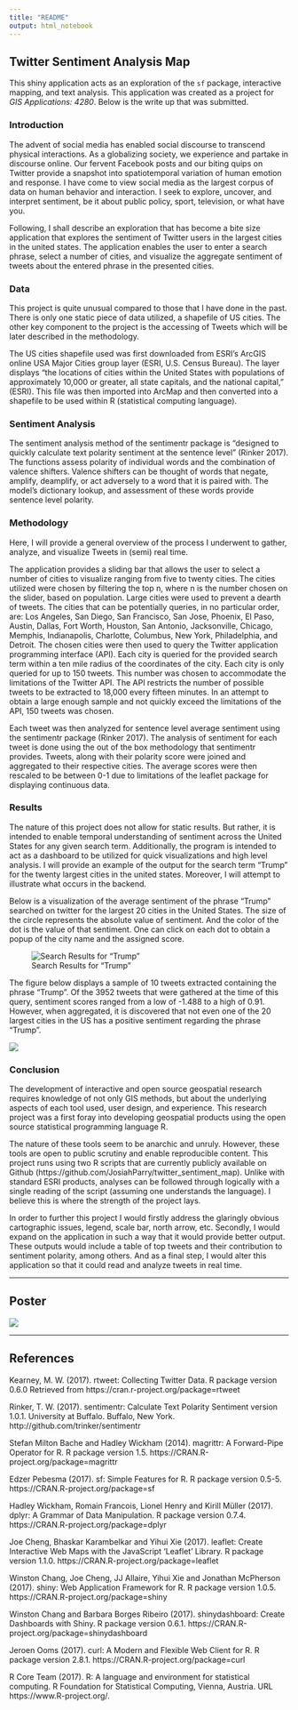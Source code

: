 ```yaml
---
title: "README"
output: html_notebook
---
```


## Twitter Sentiment Analysis Map

This shiny application acts as an exploration of the `sf` package, interactive mapping, and text analysis. This application was created as a project for *GIS Applications: 4280*. Below is the write up that was submitted. 


### Introduction

The advent of social media has enabled social discourse to transcend physical interactions. As a globalizing society, we experience and partake in discourse online. Our fervent Facebook posts and our biting quips on Twitter provide a snapshot into spatiotemporal variation of human emotion and response. I have come to view social media as the largest corpus of data on human behavior and interaction. I seek to explore, uncover, and interpret sentiment, be it about public policy, sport, television, or what have you. 

Following, I shall describe an exploration that has become a bite size application that explores the sentiment of Twitter users in the largest cities in the united states. The application enables the user to enter a search phrase, select a number of cities, and visualize the aggregate sentiment of tweets about the entered phrase in the presented cities. 


### Data

This project is quite unusual compared to those that I have done in the past. There is only one static piece of data utilized, a shapefile of US cities. The other key component to the project is the accessing of Tweets which will be later described in the methodology.

The US cities shapefile used was first downloaded from ESRI’s ArcGIS online USA Major Cities group layer (ESRI, U.S. Census Bureau). The layer displays “the locations of cities within the United States with populations of approximately 10,000 or greater, all state capitals, and the national capital,” (ESRI). This file was then imported into ArcMap and then converted into a shapefile to be used within R (statistical computing language). 

### Sentiment Analysis

The sentiment analysis method of the sentimentr package is “designed to quickly calculate text polarity sentiment at the sentence level” (Rinker 2017). The functions assess polarity of individual words and the combination of valence shifters. Valence shifters can be thought of words that negate, amplify, deamplify, or act adversely to a word that it is paired with. The model’s dictionary lookup, and assessment of these words provide sentence level polarity.

### Methodology

Here, I will provide a general overview of the process I underwent to gather, analyze, and visualize Tweets in (semi) real time. 

The application provides a sliding bar that allows the user to select a number of cities to visualize ranging from five to twenty cities. The cities utilized were chosen by filtering the top n, where n is the number chosen on the slider, based on population. Large cities were used to prevent a dearth of tweets. The cities that can be potentially queries, in no particular order, are: Los Angeles, San Diego, San Francisco, San Jose, Phoenix, El Paso, Austin, Dallas, Fort Worth, Houston, San Antonio, Jacksonville, Chicago, Memphis, Indianapolis, Charlotte, Columbus, New York, Philadelphia, and Detroit. The chosen cities were then used to query the Twitter application programming interface (API). Each city is queried for the provided search term within a ten mile radius of the coordinates of the city. Each city is only queried for up to 150 tweets. This number was chosen to accommodate the limitations of the Twitter API. The API restricts the number of possible tweets to be extracted to 18,000 every fifteen minutes. In an attempt to obtain a large enough sample and not quickly exceed the limitations of the API, 150 tweets was chosen. 

Each tweet was then analyzed for sentence level average sentiment using the sentimentr package (Rinker 2017). The analysis of sentiment for each tweet is done using the out of the box methodology that sentimentr provides. Tweets, along with their polarity score were joined and aggregated to their respective cities. The average scores were then rescaled to be between 0-1 due to limitations of the leaflet package for displaying continuous data. 

 
### Results

The nature of this project does not allow for static results. But rather, it is intended to enable temporal understanding of sentiment across the United States for any given search term. Additionally, the program is intended to act as a dashboard to be utilized for quick visualizations and high level analysis. I will provide an example of the output for the search term “Trump” for the twenty largest cities in the united states.  Moreover, I will attempt to illustrate what occurs in the backend. 

Below is a visualization of the average sentiment of the phrase “Trump” searched on twitter for the largest 20 cities in the United States. The size of the circle represents the absolute value of sentiment. And the color of the dot is the value of that sentiment. One can click on each dot to obtain a popup of the city name and the assigned score.

![Search Results for "Trump"](images/Screen Shot 2017-12-13 at 12.53.24 PM.png)

The figure below displays a sample of 10 tweets extracted containing the phrase “Trump”. Of the 3952 tweets that were gathered at the time of this query, sentiment scores ranged from a low of   -1.488 to a high of 0.91. However, when aggregated, it is discovered that not even one of the 20 largest cities in the US has a positive sentiment regarding the phrase “Trump”. 

![](images/Screen Shot 2017-12-13 at 12.59.34 PM.png)

### Conclusion

The development of interactive and open source geospatial research requires knowledge of not only GIS methods, but about the underlying aspects of each tool used, user design, and experience. This research project was a first foray into developing geospatial products using the open source statistical programming language R. 

The nature of these tools seem to be anarchic and unruly. However, these tools are open to public scrutiny and enable reproducible content. This project runs using two R scripts that are currently publicly available on Github (https://github.com/JosiahParry/twitter_sentiment_map). Unlike with standard ESRI products, analyses can be followed through logically with a single reading of the script (assuming one understands the language). I believe this is where the strength of the project lays. 

In order to further this project I would firstly address the glaringly obvious cartographic issues, legend, scale bar, north arrow, etc. Secondly, I would expand on the application in such a way that it would provide better output. These outputs would include a table of top tweets and their contribution to sentiment polarity, among others. And as a final step, I would alter this application so that it could read and analyze tweets in real time. 

--------

## Poster
<img src="images/poster.pdf"/>

-------- 

## References

Kearney, M. W. (2017). rtweet: Collecting Twitter Data. R package version 0.6.0 Retrieved
  from https://cran.r-project.org/package=rtweet

Rinker, T. W. (2017). sentimentr: Calculate Text Polarity Sentiment version 1.0.1.
  University at Buffalo. Buffalo, New York. http://github.com/trinker/sentimentr

Stefan Milton Bache and Hadley Wickham (2014). magrittr: A Forward-Pipe Operator for R. R
  package version 1.5. https://CRAN.R-project.org/package=magrittr

Edzer Pebesma (2017). sf: Simple Features for R. R package version 0.5-5.
  https://CRAN.R-project.org/package=sf

Hadley Wickham, Romain Francois, Lionel Henry and Kirill Müller (2017). dplyr: A Grammar
  of Data Manipulation. R package version 0.7.4. https://CRAN.R-project.org/package=dplyr

Joe Cheng, Bhaskar Karambelkar and Yihui Xie (2017). leaflet: Create Interactive Web Maps
  with the JavaScript 'Leaflet' Library. R package version 1.1.0.
  https://CRAN.R-project.org/package=leaflet

Winston Chang, Joe Cheng, JJ Allaire, Yihui Xie and Jonathan McPherson (2017). shiny: Web
  Application Framework for R. R package version 1.0.5.
  https://CRAN.R-project.org/package=shiny

Winston Chang and Barbara Borges Ribeiro (2017). shinydashboard: Create Dashboards with
  Shiny. R package version 0.6.1. https://CRAN.R-project.org/package=shinydashboard

Jeroen Ooms (2017). curl: A Modern and Flexible Web Client for R. R package version
  2.8.1. https://CRAN.R-project.org/package=curl

R Core Team (2017). R: A language and environment for statistical computing. R Foundation
  for Statistical Computing, Vienna, Austria. URL https://www.R-project.org/.
